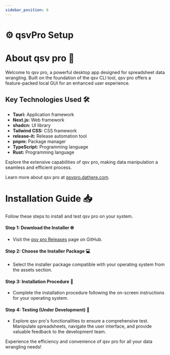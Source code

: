 ```yaml
---
sidebar_position: 6
---
```


# ⚙️ qsvPro Setup


# About qsv pro 🚀 


Welcome to qsv pro, a powerful desktop app designed for spreadsheet data wrangling. Built on the foundation of the qsv CLI tool, qsv pro offers a feature-packed local GUI for an enhanced user experience.

## Key Technologies Used 🛠️

- **Tauri:** Application framework
- **Next.js:** Web framework
- **shadcn:** UI library
- **Tailwind CSS:** CSS framework
- **release-it:** Release automation tool
- **pnpm:** Package manager
- **TypeScript:** Programming language
- **Rust:** Programming language

Explore the extensive capabilities of qsv pro, making data manipulation a seamless and efficient process.

Learn more about qsv pro at [qsvpro.dathere.com](https://qsvpro.dathere.com).

# Installation Guide 📥

Follow these steps to install and test qsv pro on your system.

#### Step 1: Download the Installer 🌐

- Visit the [qsv pro Releases](https://github.com/dathere/qsv-pro-releases/releases) page on GitHub.

#### Step 2: Choose the Installer Package 💻

- Select the installer package compatible with your operating system from the assets section.

#### Step 3: Installation Procedure 🚀

- Complete the installation procedure following the on-screen instructions for your operating system.

#### Step 4: Testing (Under Development) 🧪

- Explore qsv pro's functionalities to ensure a comprehensive test. Manipulate spreadsheets, navigate the user interface, and provide valuable feedback to the development team.

Experience the efficiency and convenience of qsv pro for all your data wrangling needs!
